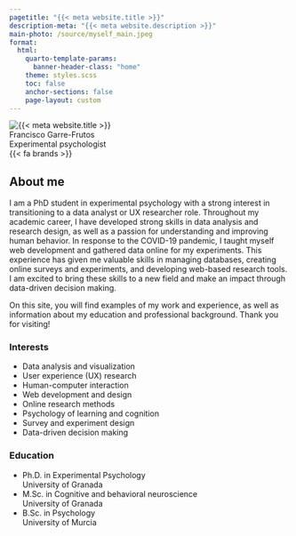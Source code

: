 ```yaml
---
pagetitle: "{{< meta website.title >}}"
description-meta: "{{< meta website.description >}}"
main-photo: /source/myself_main.jpeg
format:
  html:
    quarto-template-params:
      banner-header-class: "home"
    theme: styles.scss
    toc: false
    anchor-sections: false
    page-layout: custom
---
```

:::{#home}
:::{.grid .container}
:::{.g-col-12 .g-col-lg-4 .pad}
:::{.about}
```{=html}
  <img class="rounded-circle myself" src="{{< meta main-photo >}}" alt="{{< meta website.title >}}">
```
:::{#presentation}
```{=html}
<div class="presentation-text">Francisco Garre-Frutos</div>
<div class="presentation-subtext">Experimental psychologist</div>
```
:::{.network-icon}
```{=html}
<!-- Truco extrañisimo. Para que font awesome funcione en un code block de html es necesario poner un shortcode referenciando lo que se va a utilizar-->
{{< fa brands >}}
<a href="https://twitter.com/Fran_gfr"><i class="fa-brands fa-twitter fa-xl" aria-label="twitter"></i></a>
<a href="https://github.com/franfrutos"><i class="fa-brands fa-github fa-xl" aria-label="github"></i></a>
<a href="https://www.linkedin.com/in/francisco-garre-frutos-462070129/"><i class="fa-brands fa-linkedin fa-xl" aria-label="linkedin"></i></a><a href="mailto:fgfrutos@gmail.com"><i class="fa-solid fa-envelope fa-xl" aria-label="envelope"></i></a>
```
:::
:::
:::
:::

:::{.g-col-12 .g-col-lg-8 .pad}
# About me

I am a PhD student in experimental psychology with a strong interest in transitioning to a data analyst or UX researcher role. Throughout my academic career, I have developed strong skills in data analysis and research design, as well as a passion for understanding and improving human behavior. In response to the COVID-19 pandemic, I taught myself web development and gathered data online for my experiments. This experience has given me valuable skills in managing databases, creating online surveys and experiments, and developing web-based research tools. I am excited to bring these skills to a new field and make an impact through data-driven decision making. 

On this site, you will find examples of my work and experience, as well as information about my education and professional background. Thank you for visiting!

:::{.flex-col}
:::{.interests}
### Interests

- Data analysis and visualization
- User experience (UX) research
- Human-computer interaction
- Web development and design
- Online research methods
- Psychology of learning and cognition
- Survey and experiment design
- Data-driven decision making

:::
:::{.education}
### Education

```{=html}
 <ul class="fa-ul">
    <li><span class="fa-li"><i class="fas fa-graduation-cap"></i></span>Ph.D. in Experimental Psychology<br>
    <span>University of Granada</span></li>
    <li><span class="fa-li"><i class="fas fa-graduation-cap"></i></span> M.Sc. in Cognitive and behavioral neuroscience<br>
    <span>University of Granada</span></li>
    <li><span class="fa-li"><i class="fas fa-graduation-cap"></i></i></span>B.Sc. in Psychology<br>
    <span>University of Murcia</span></li>
  </ul>
```
 
:::
:::
:::
:::
:::
